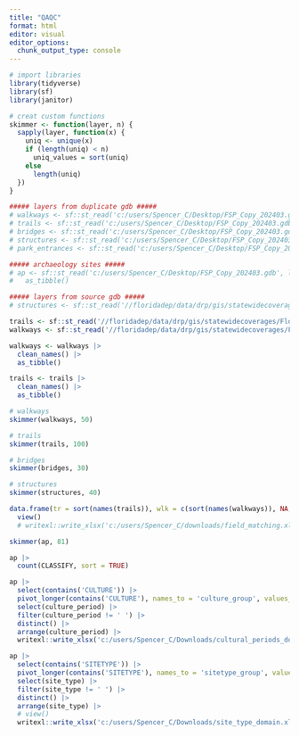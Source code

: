 ```yaml
---
title: "QAQC"
format: html
editor: visual
editor_options: 
  chunk_output_type: console
---
```


```r
# import libraries
library(tidyverse)
library(sf)
library(janitor)

# creat custom functions
skimmer <- function(layer, n) {
  sapply(layer, function(x) {
    uniq <- unique(x)
    if (length(uniq) < n)
      uniq_values = sort(uniq)
    else
      length(uniq)
  })
}
```


```r
##### layers from duplicate gdb #####
# walkways <- sf::st_read('c:/users/Spencer_C/Desktop/FSP_Copy_202403.gdb', layer = 'Walkways_Statewide')
# trails <- sf::st_read('c:/users/Spencer_C/Desktop/FSP_Copy_202403.gdb', layer = 'Trails_Statewide')
# bridges <- sf::st_read('c:/users/Spencer_C/Desktop/FSP_Copy_202403.gdb', layer = 'Bridges_Statewide')
# structures <- sf::st_read('c:/users/Spencer_C/Desktop/FSP_Copy_202403.gdb', layer = 'Structures_Statewide')
# park_entrances <- sf::st_read('c:/users/Spencer_C/Desktop/FSP_Copy_202403.gdb', layer = 'Park_Entrances_Statewide')

##### archaeology sites #####
# ap <- sf::st_read('c:/users/Spencer_C/Desktop/FSP_Copy_202403.gdb', layer = 'archeology_site_polygons') |>
#   as_tibble()

##### layers from source gdb #####
# structures <- sf::st_read('//floridadep/data/drp/gis/statewidecoverages/FloridaStateParksGIS.gdb', layer = 'Structures_Statewide')

trails <- sf::st_read('//floridadep/data/drp/gis/statewidecoverages/FloridaStateParksGIS.gdb', layer = 'Trails_Statewide')
walkways <- sf::st_read('//floridadep/data/drp/gis/statewidecoverages/FloridaStateParksGIS.gdb', layer = 'Walkways_Statewide')
```

```r
walkways <- walkways |>
  clean_names() |>
  as_tibble()

trails <- trails |>
  clean_names() |>
  as_tibble()
```

```r
# walkways
skimmer(walkways, 50)

# trails
skimmer(trails, 100)

# bridges
skimmer(bridges, 30)

# structures
skimmer(structures, 40)
```

```r
data.frame(tr = sort(names(trails)), wlk = c(sort(names(walkways)), NA, NA)) |>
  view()
  # writexl::write_xlsx('c:/users/Spencer_C/downloads/field_matching.xlsx')

```

```r
skimmer(ap, 81)

ap |>
  count(CLASSIFY, sort = TRUE)

ap |>
  select(contains('CULTURE')) |>
  pivot_longer(contains('CULTURE'), names_to = 'culture_group', values_to = 'culture_period') |>
  select(culture_period) |>
  filter(culture_period != ' ') |>
  distinct() |>
  arrange(culture_period) |>
  writexl::write_xlsx('c:/users/Spencer_C/Downloads/cultural_periods_domain.xlsx')

ap |>
  select(contains('SITETYPE')) |>
  pivot_longer(contains('SITETYPE'), names_to = 'sitetype_group', values_to = 'site_type') |>
  select(site_type) |>
  filter(site_type != ' ') |>
  distinct() |>
  arrange(site_type) |>
  # view()
  writexl::write_xlsx('c:/users/Spencer_C/Downloads/site_type_domain.xlsx')
```

